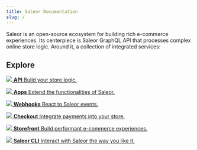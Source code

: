 ```yaml
---
title: Saleor Documentation
slug: /
---
```



Saleor is an open-source ecosystem for building rich e-commerce experiences. Its centerpiece is Saleor GraphQL API that processes complex online store logic. Around it, a collection of integrated services:

<!-- ## Develop -->

## Explore

<CardGrid home>

[![](assets/icons/getting-started.svg) **API** Build your store logic.](developer.mdx)

[![](assets/icons/integrations.svg) **Apps** Extend the functionalities of Saleor.](developer/extending/apps/key-concepts.mdx)

[![](assets/icons/architecture.svg) **Webhooks** React to Saleor events.](developer/extending/apps/asynchronous-webhooks.mdx)

[![](assets/icons/payment-gateways.svg) **Checkout** Integrate payments into your store.](https://github.com/saleor/react-storefront/blob/canary/apps/saleor-app-checkout/README.md)

[![](assets/icons/storefront.svg) **Storefront** Build performant e-commerce experiences.](https://github.com/saleor/react-storefront)

[![](assets/icons/before-start.svg) **Saleor CLI** Interact with Saleor the way you like it.](cli.mdx)

</CardGrid>
